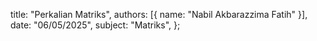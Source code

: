   title: "Perkalian Matriks",
  authors: [{ name: "Nabil Akbarazzima Fatih" }],
  date: "06/05/2025",
  subject: "Matriks",
};
